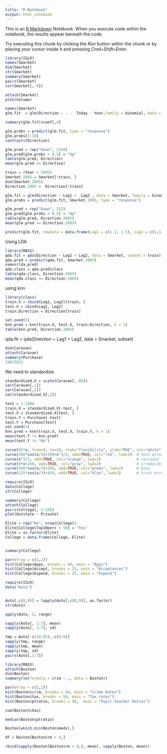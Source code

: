 ```yaml
---
title: "R Notebook"
output: html_notebook
---
```


This is an [R Markdown](http://rmarkdown.rstudio.com) Notebook. When you execute code within the notebook, the results appear beneath the code. 

Try executing this chunk by clicking the *Run* button within the chunk or by placing your cursor inside it and pressing *Cmd+Shift+Enter*. 

```r
library(ISLR)
names(Smarket)
dim(Smarket)
str(Smarket)
summary(Smarket)
pairs(Smarket)
cor(Smarket[,-9])
```
```r
attach(Smarket)
plot(Volume)
```
```r
names(Smarket)
glm.fit  = glm(Direction ~ . -  Today - Year,family = binomial, data = Smarket)

summary(glm.fit)$coef[,4]

glm.probs = predict(glm.fit, type = "response")
glm.probs[1:10]
contrasts(Direction)
```



```r
glm.pred = rep("Down", 1250)
glm.pred[glm.probs > 0.5] = "Up"
table(glm.pred, Direction)
mean(glm.pred == Direction)

```
```r
train = (Year < 2005)
Smarket.2005 = Smarket[!train, ]
dim(Smarket.2005)
Direction.2005 =  Direction[!train]
```

```r
glm.fit = glm(Direction ~ Lag1 +  Lag2 , data = Smarket, family = binomial, subset = train)
glm.probs = predict(glm.fit, Smarket.2005, type = "response")
```
```r
glm.pred = rep("Down", 252)
glm.pred[glm.probs > 0.5] = "Up"
table(glm.pred, Direction.2005)
mean(glm.pred == Direction.2005)

predict(glm.fit, newdata = data.frame(Lag1 = c(1.2, 1.5), Lag2 = c(1,1-0.8)), type = "response")
```
Using LDA 
```r
library(MASS)
qda.fit = qda(Direction ~ Lag1 + Lag2, data = Smarket, subset = train)
qda.pred = predict(qda.fit, Smarket.2005)
names(lda.pred)
qda.class = qda.pred$class
table(qda.class, Direction.2005)
mean(qda.class == Direction.2005)

```
using knn

```r
library(class)
train.X = cbind(Lag1, Lag2)[train, ]
test.X = cbind(Lag1, Lag2)
train.Direction = Direction[train]
```
```r
set.seed(1)
knn.pred = knn(train.X, test.X, train.Direction, k = 1)
table(knn.pred, Direction.2005)


```


qda.fit = qda(Direction ~ Lag1 + Lag2, data = Smarket, subset)

```r
dim(Caravan)
attach(Caravan)
summary(Purchase)
348/5822
```

We need to standardize
```r
standardized.X = scale(Caravan[,-86])
var(Caravan[,1])
var(Caravan[,2])
var(standardized.X[,2])

```
```r
test = 1:1000
train.X = standardized.X[-test, ]
test.X = standardized.X[test, ]
train.Y = Purchase[-test]
test.Y = Purchase[test]
set.seed(1)
knn.pred = knn(train.X, test.X, train.Y, k = 1)
mean(test.Y != knn.pred)
mean(test.Y != "No")

```

```r
curve(82*x, from=0, to=10, xlab="flexibility", ylab="MSE", col="white")  
curve(300*cos(x/3)+500+x^3/3, add=TRUE, col="red", lwd=2)  # test error
curve(x^3/3, add=TRUE, col="orange", lwd=2)                # variance
curve(0*x+250, add=TRUE, col="gray", lwd=2)                # irreducible error
curve(300*cos(x/3)+350, add=TRUE, col="green", lwd=2)      # bias
curve(225*cos(x/3)+450, add=TRUE, col="blue", lwd=2)       # train error
```

```r
require(ISLR)
data(College)
str(College)
```
```r
summary(College)
attach(College)
pairs(College[, 1:10])
plot(Outstate ~ Private)
```
```r
Elite = rep("No", nrow(College))
Elite[College$Top10perc > 50] = "Yes"
Elite = as.factor(Elite)
College = data.frame(College, Elite)


summary(College)
```

```r
par(mfrow = c(2,2))
hist(College$Apps, breaks = 50, main = "Apps")
hist(College$Accept, breaks = 25, main = "Acceptances")
hist(College$Expend, breaks = 25, main = "Expend")

```
```r
require(ISLR)
data("Auto")


Auto[,c(8,9)] = lapply(Auto[,c(8,9)], as.factor)
str(Auto)

apply(Auto, 2, range)

sapply(Auto[, 1:7], mean)
sapply(Auto[, 1:7], sd)
```
```r
tmp = Auto[-c(10:85),-c(8:9)]
sapply(tmp, range)
sapply(tmp, mean)
sapply(tmp, sd)
pairs(Auto[,1:7])

```

```r
library(MASS)
attach(Boston)
dim(Boston)
summary(lm(formula = crim ~ ., data = Boston))
```

```r
par(mfrow = c(2,2))
hist(Boston$crim, breaks = 50, main = "Crime Rates")
hist(Boston$tax, breaks = 50, main = "Tax rates")
hist(Boston$ptratio, breaks = 50,  main = "Pupil-Teacher Ratios")
```
```r
sum(Boston$chas)
```
```r
median(Boston$ptratio)
```
```r
Boston[which.min(Boston$medv),]
```
```r
df = Boston[Boston$rm > 8,]

rbind(sapply(Boston[Boston$rm > 8,], mean), sapply(Boston, mean))
```

